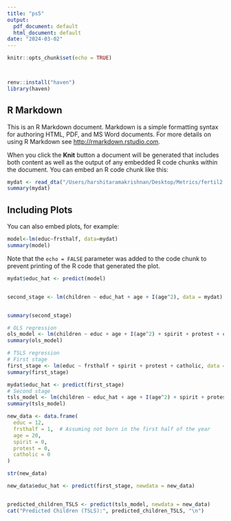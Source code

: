 ```yaml
---
title: "ps5"
output:
  pdf_document: default
  html_document: default
date: "2024-03-02"
---
```


```r
knitr::opts_chunk$set(echo = TRUE)



renv::install("haven")  
library(haven)
```

## R Markdown

This is an R Markdown document. Markdown is a simple formatting syntax for authoring HTML, PDF, and MS Word documents. For more details on using R Markdown see <http://rmarkdown.rstudio.com>.

When you click the **Knit** button a document will be generated that includes both content as well as the output of any embedded R code chunks within the document. You can embed an R code chunk like this:

```r
mydat <- read_dta("/Users/harshitaramakrishnan/Desktop/Metrics/fertil2.dta")
summary(mydat)
```

## Including Plots

You can also embed plots, for example:

```r
model<-lm(educ~frsthalf, data=mydat)
summary(model)
```

Note that the `echo = FALSE` parameter was added to the code chunk to prevent printing of the R code that generated the plot.

```r
mydat$educ_hat <- predict(model)


second_stage <- lm(children ~ educ_hat + age + I(age^2), data = mydat)


summary(second_stage)
```

```r

# OLS regression
ols_model <- lm(children ~ educ + age + I(age^2) + spirit + protest + catholic, data = mydat)
summary(ols_model)

# TSLS regression
# First stage
first_stage <- lm(educ ~ frsthalf + spirit + protest + catholic, data = mydat)
summary(first_stage)

mydat$educ_hat <- predict(first_stage)
# Second stage
tsls_model <- lm(children ~ educ_hat + age + I(age^2) + spirit + protest + catholic, data = mydat)
summary(tsls_model)

```

```r

new_data <- data.frame(
  educ = 12,
  frsthalf = 1,  # Assuming not born in the first half of the year 
  age = 20,
  spirit = 0,
  protest = 0,
  catholic = 0
)

str(new_data)

new_data$educ_hat <- predict(first_stage, newdata = new_data)


predicted_children_TSLS <- predict(tsls_model, newdata = new_data)
cat("Predicted Children (TSLS):", predicted_children_TSLS, "\n")



```
